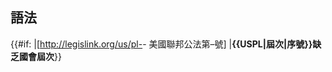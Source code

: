 <noinclude>
==語法==
</noinclude>{{#if:{{{1|}}}<!--
  -->|[http://legislink.org/us/pl-{{{1}}}-{{{2}}} 美國聯邦公法第{{{1}}}–{{{2}}}號]<!--
  -->|<strong class="error"><nowiki>{{USPL|屆次|序號}}缺乏國會屆次</nowiki></strong>}}<noinclude>
{{Documentation}}
</noinclude>